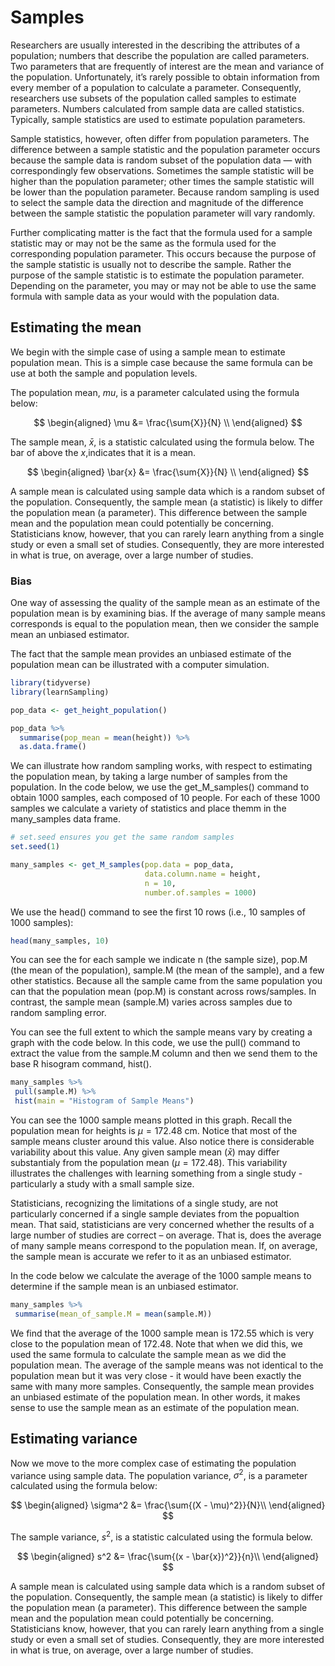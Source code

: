 # Samples

Researchers are usually interested in the describing the attributes of a population; numbers that describe the population are called parameters. Two parameters that are frequently of interest are the mean and variance of the population.  Unfortunately,  it’s rarely possible to obtain information from every member of a population to calculate a parameter. Consequently, researchers use subsets of the population called samples to estimate parameters. Numbers calculated from sample data are called statistics. Typically, sample statistics are used to estimate population parameters.

Sample statistics, however, often differ from population parameters. The difference between a sample statistic and the population parameter occurs because the sample data is random subset of the population data — with correspondingly few observations. Sometimes the sample statistic will be higher than the population parameter; other times the sample statistic will be lower than the population parameter.  Because random sampling is used to select the sample data the direction and magnitude of the difference between the sample statistic the population parameter will vary randomly.

Further complicating matter is  the fact that the formula used for a sample statistic may or may not be the same as the formula used for the corresponding population parameter. This occurs because the purpose of the sample statistic is usually not to describe the sample. Rather the purpose of the sample statistic is to estimate the population parameter. Depending on the parameter, you may or may not be able to use the same formula with sample data as your would with the population data.

## Estimating the mean

We begin with the simple case of using a sample mean to estimate population mean. This is a simple case because the same formula can be use at both the sample and population levels.

The population mean, $mu$, is a parameter calculated using the formula below:

$$
\begin{aligned} 
\mu &= \frac{\sum{X}}{N} \\
\end{aligned} 
$$

The sample mean, $\bar{x}$, is a statistic calculated using the formula below. The bar of above the $x$,indicates that it is a mean.

$$
\begin{aligned} 
\bar{x} &= \frac{\sum{X}}{N} \\
\end{aligned} 
$$

A sample mean is calculated using sample data which is a random subset of the population. Consequently, the sample mean (a statistic) is likely to differ the population mean (a parameter).  This difference between the sample mean and the population mean could potentially be concerning.  Statisticians know, however, that you can rarely learn anything from a single study or even a small set of studies. Consequently, they are more interested in what is true, on average, over a large number of studies.

###  Bias
One way of assessing the quality of the sample mean as an estimate of the population mean is by examining bias. If the average of many sample means corresponds is equal to the population mean, then we consider the sample mean an unbiased estimator.

The fact that the sample mean provides an unbiased estimate of the population mean can be illustrated with a computer simulation. 


```r
library(tidyverse)
library(learnSampling)

pop_data <- get_height_population() 
```


```r
pop_data %>%
  summarise(pop_mean = mean(height)) %>%
  as.data.frame()
```

We can illustrate how random sampling works, with respect to estimating the population mean, by taking a large number of samples from the population. In the code below, we use the get_M_samples() command to obtain 1000 samples, each composed of 10 people. For each of these 1000 samples we calculate a variety of statistics and place themm in the many_samples data frame.


```r

# set.seed ensures you get the same random samples
set.seed(1) 

many_samples <- get_M_samples(pop.data = pop_data, 
                              data.column.name = height,
                              n = 10,
                              number.of.samples = 1000)
```

We use the head() command to see the first 10 rows (i.e., 10 samples of 1000 samples):

```r
head(many_samples, 10)
```

You can see the for each sample we indicate n (the sample size), pop.M (the mean of the population), sample.M (the mean of the sample), and a few other statistics. Because all the sample came from the same population you can that the population mean (pop.M) is constant across rows/samples. In contrast, the sample mean (sample.M) varies across samples due to random sampling error.


You can see the full extent to which the sample means vary by creating a graph with the code below. In this code, we use the pull() command to extract the value from the sample.M column and then we send them to the base R hisogram command, hist().

```r
many_samples %>%
 pull(sample.M) %>%
 hist(main = "Histogram of Sample Means")
```
 
 
You can see the 1000 sample means plotted in this graph. Recall the population mean for heights is $\mu = 172.48$ cm. Notice that most of the sample means cluster around this value. Also notice there is considerable variability about this value. Any given sample mean ($\bar{x}$) may differ substantialy from the population mean ($\mu = 172.48$). This variability illustrates the challenges with learning something from a single study - particularly a study with a small sample size.

Statisticians, recognizing the limitations of a single study, are not particularly concerned if a single sample deviates from the popualtion mean. That said, statisticians are very concerned whether the results of a large number of studies are correct -- on average. That is, does the average of many sample means correspond to the population mean. If, on average, the sample mean is accurate we refer to it as an unbiased estimator. 

In the code below we calculate the average of the 1000 sample means to determine if the sample mean is an unbiased estimator.

```r
many_samples %>%
 summarise(mean_of_sample.M = mean(sample.M))
```

We find that the average of the 1000 sample mean is 172.55 which is very close to the population mean of 172.48. Note that when we did this, we used the same formula to calculate the sample mean as we did the population mean. The average of the sample means was not identical to the population mean but it was very close - it would have been exactly the same with many more samples. Consequently, the sample mean provides an unbiased estimate of the population mean. In other words, it makes sense to use the sample mean as an estimate of the population mean.

## Estimating variance

Now we move to the more complex case of estimating the population variance using sample data. The population variance, $\sigma^2$, is a parameter calculated using the formula below:

$$
\begin{aligned} 
\sigma^2 &= \frac{\sum{(X - \mu)^2}}{N}\\
\end{aligned} 
$$

The sample variance, $s^2$, is a statistic calculated using the formula below.

$$
\begin{aligned} 
s^2 &= \frac{\sum{(x - \bar{x})^2}}{n}\\
\end{aligned} 
$$

A sample mean is calculated using sample data which is a random subset of the population. Consequently, the sample mean (a statistic) is likely to differ the population mean (a parameter).  This difference between the sample mean and the population mean could potentially be concerning.  Statisticians know, however, that you can rarely learn anything from a single study or even a small set of studies. Consequently, they are more interested in what is true, on average, over a large number of studies.




